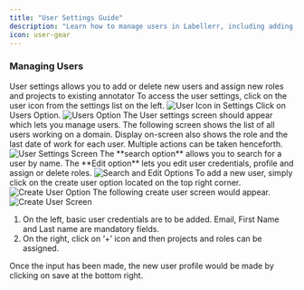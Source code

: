 ```yaml
---
title: "User Settings Guide"
description: "Learn how to manage users in Labellerr, including adding, deleting, editing credentials, and assigning roles and projects to annotators."
icon: user-gear
---
```


### Managing Users

<Info>
User settings allows you to add or delete new users and assign new roles and projects to existing annotator
</Info>

<Steps>
  <Step title="Access User Settings">
    To access the user settings, click on the user icon from the settings list on the left.
    <Frame>
      <img src="https://cdn.labellerr.com/1%20%20Documentation/00e5bd93-ce95-4a22-9519-ff788ff7cf57.webp" alt="User Icon in Settings" />
    </Frame>
  </Step>

  <Step title="Click on Users Option">
    Click on Users Option.
    <Frame>
      <img src="https://cdn.labellerr.com/1%20%20Documentation/c804c3a8-ae06-42f7-9f50-05880d3e6758.webp" alt="Users Option" />
    </Frame>
  </Step>

  <Step title="User Settings Screen">
    The User settings screen should appear which lets you manage users. The following screen shows the list of all users working on a domain. Display on-screen also shows the role and the last date of work for each user. Multiple actions can be taken henceforth.
    <Frame>
      <img src="https://cdn.labellerr.com/1%20%20Documentation/d8a77c89-664a-4414-a6b7-c0a0ce66a3b4.webp" alt="User Settings Screen" />
    </Frame>
  </Step>

  <Step title="Search and Edit Users">
    The **search option** allows you to search for a user by name. The **Edit option** lets you edit user credentials, profile and assign or delete roles.
    <Frame>
      <img src="https://cdn.labellerr.com/1%20%20Documentation/e3ce3d52-8e83-4eff-a8f0-fc88eedb5e5b.webp" alt="Search and Edit Options" />
    </Frame>
  </Step>

  <Step title="Add a New User">
    To add a new user, simply click on the create user option located on the top right corner.
    <Frame>
      <img src="https://cdn.labellerr.com/1%20%20Documentation/0b27e42b-4576-451f-bf79-8988b08b2157.webp" alt="Create User Option" />
    </Frame>
    The following create user screen would appear.
    <Frame>
      <img src="https://cdn.labellerr.com/1%20%20Documentation/6d3f1495-2daf-4a0a-8945-eb54436bec9b.webp" alt="Create User Screen" />
    </Frame>
    <ol>
      <li>On the left, basic user credentials are to be added. Email, First Name and Last name are mandatory fields.</li>
      <li>On the right, click on ‘+’ icon and then projects and roles can be assigned.</li>
    </ol>
  </Step>
</Steps>

Once the input has been made, the new user profile would be made by clicking on save at the bottom right.
